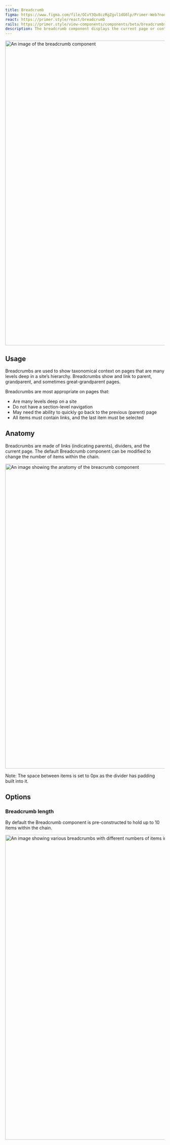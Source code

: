 ```yaml
---
title: Breadcrumb
figma: https://www.figma.com/file/GCvY3Qv8czRgZgvl1dG6lp/Primer-Web?node-id=14985%3A47006
react: https://primer.style/react/breadcrumb
rails: https://primer.style/view-components/components/beta/breadcrumbs
description: The breadcrumb component displays the current page or context within the site, allowing them to navigate different levels of the hierarchy.  
---
```



<img
  width="960"
  alt="An image of the breadcrumb component"
  src="https://user-images.githubusercontent.com/586552/204619264-27de7458-1a77-445f-bc56-83472bf30bfe.png"
/>

## Usage

Breadcrumbs are used to show taxonomical context on pages that are many levels deep in a site’s hierarchy. Breadcrumbs show and link to parent, grandparent, and sometimes great-grandparent pages. 

Breadcrumbs are most appropriate on pages that:
- Are many levels deep on a site
- Do not have a section-level navigation
- May need the ability to quickly go back to the previous (parent) page
- All items must contain links, and the last item must be selected

## Anatomy

Breadcrumbs are made of links (indicating parents), dividers, and the current page. The default Breadcrumb component can be modified to change the number of items within the chain.

<img
  width="960"
  alt="An image showing the anatomy of the breacrumb component"
  src="https://user-images.githubusercontent.com/586552/204619263-c21f06c1-433d-4817-860b-f9d051836cd3.png"
/>

<Caption>Note: The space between items is set to 0px as the divider has padding built into it.</Caption>

## Options

### Breadcrumb length
By default the Breadcrumb component is pre-constructed to hold up to 10 items within the chain.

<img
  width="960"
  alt="An image showing various breadcrumbs with different numbers of items in the breadcrumb chain"
  src="https://user-images.githubusercontent.com/586552/204618645-1abd2204-f197-402d-9b01-de648ddd1812.png"
/>